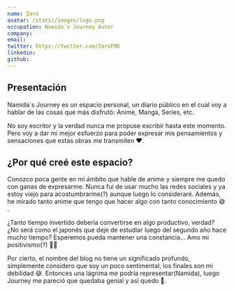```yaml
---
name: Zaro
avatar: /static/images/logo.png
occupation: Namida´s Journey Autor
company: 
email:
twitter: https://twitter.com/ZaroFMD
linkedin: 
github:
---
```


## Presentación
Namida´s Journey es un espacio personal, un diario público en el cual voy a hablar de las cosas que más disfrutó: Anime, Manga, Series, etc.

No soy escritor y la verdad nunca me propuse escribir hasta este momento. Pero voy a dar mi mejor esfuerzo para poder expresar mis pensamientos y sensaciones que estas obras me transmiten ❤.

## ¿Por qué creé este espacio?
Conozco poca gente en mi ámbito que hable de anime y siempre me quedo con ganas de expresarme. Nunca fui de usar mucho las redes sociales y ya estoy viejo para acostumbrarme(?) aunque luego lo consideraré. Además, he mirado tanto anime que tengo que hacer algo con tanto conocimiento 😅 . 

¿Tanto tiempo invertido debería convertirse en algo productivo, verdad? ¿No será como el japonés que deje de estudiar luego del segundo año hace mucho tiempo? Esperemos pueda mantener una constancia... Amo mi positivismo(?) 🤣🤣 

Por cierto, el nombre del blog no tiene un significado profundo, simplemente considero que soy un poco sentimental, los finales son mi debilidad 😅. Entonces una lágrima me podría representar(Namida), luego Journey me pareció que quedaba genial y así quedo 🤣. 